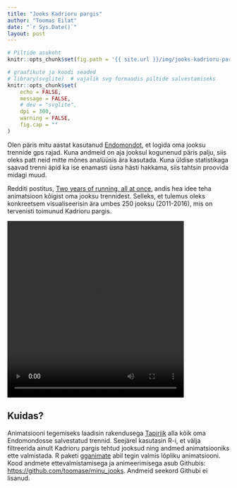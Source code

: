 ```yaml
---
title: "Jooks Kadrioru pargis"
author: "Toomas Eilat"
date: "`r Sys.Date()`"
layout: post
---
```


```r
# Piltide asukoht
knitr::opts_chunk$set(fig.path = '{{ site.url }}/img/jooks-kadrioru-pargis-')
```

```r
# graafikute ja koodi seaded
# library(svglite)  # vajalik svg formaadis piltide salvestamiseks
knitr::opts_chunk$set(
    echo = FALSE, 
    message = FALSE,
    # dev = "svglite",
    dpi = 300,
    warning = FALSE,
    fig.cap = ""
)
```

Olen päris mitu aastat kasutanud [Endomondot](https://www.endomondo.com/), et logida oma jooksu trennide gps rajad. Kuna andmeid on aja jooksul kogunenud päris palju, siis oleks patt neid mitte mõnes analüüsis ära kasutada. Kuna üldise statistikaga saavad trenni äpid ka ise enamasti üsna hästi hakkama, siis tahtsin proovida midagi muud.

Redditi postitus, [Two years of running, all at once](https://www.reddit.com/r/dataisbeautiful/comments/5ng255/two_years_of_running_all_at_once_oc/), andis hea idee teha animatsioon kõigist oma jooksu trennidest. Selleks, et tulemus oleks konkreetsem visualiseerisin ära umbes 250 jooksu (2011-2016), mis on tervenisti toimunud Kadrioru pargis.

<video src="http://toomase.github.io/files/kadrioru_pargi_jooks.mp4" width="400" height="400" controls preload></video>


## Kuidas?
Animatsiooni tegemiseks laadisin rakendusega [Tapiriik](https://tapiriik.com/) alla kõik oma Endomondosse salvestatud trennid. Seejärel kasutasin R-i, et välja filtreerida ainult Kadrioru pargis tehtud jooksud ning andmed animatsiooniks ette valmistada. R paketi [gganimate](https://github.com/dgrtwo/gganimate) abil tegin valmis lõpliku animatsiooni. Kood andmete ettevalmistamisega ja animeerimisega asub Githubis: [https://github.com/toomase/minu_jooks](https://github.com/toomase/minu_jooks). Andmeid seekord Githubi ei lisanud.